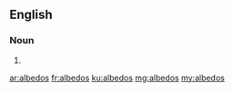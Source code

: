 ==English==

===Noun===
{{head|en}}

# {{plural of|albedo}}

[[ar:albedos]]
[[fr:albedos]]
[[ku:albedos]]
[[mg:albedos]]
[[my:albedos]]
